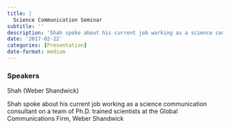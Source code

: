 ```yaml
---
title: |
  Science Communication Seminar
subtitle: ''
description: 'Shah spoke about his current job working as a science communication consultant on a team of Ph.D. '
date: '2017-02-22'
categories: [Presentation]
date-format: medium 
---
```


### Speakers  
Shah (Weber Shandwick)

Shah spoke about his current job working as a science communication consultant on a team of Ph.D. trained scientists at the Global Communications Firm, Weber Shandwick


